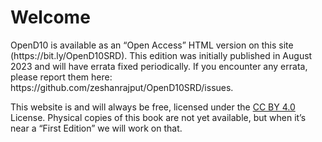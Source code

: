 # Welcome

OpenD10 is available as an "Open Access" HTML version on this site (https://bit.ly/OpenD10SRD). This edition was initially published in August 2023 and will have errata fixed periodically. If you encounter any errata, please report them here: https://github.com/zeshanrajput/OpenD10SRD/issues. 

This website is and will always be free, licensed under the [CC BY 4.0](https://creativecommons.org/licenses/by/4.0/) License. Physical copies of this book are not yet available, but when it's near a "First Edition" we will work on that. 
